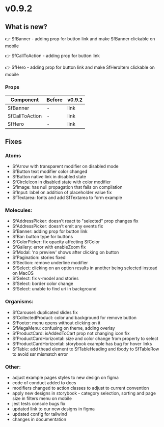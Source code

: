 
<Meta title="Releases/v0.9.2" />

# v0.9.2 

## What is new?

:point_right: SfBanner - adding prop for button link and make SfBanner clickable on mobile

:point_right: SfCallToAction - adding prop for button link

:point_right: SfHero - adding prop for button link and make SfHeroItem clickable on mobile

### Props

| Component      | Before | v0.9.2 |
| -------------- | ------ | ------ |
| SfBanner       | -      | link   |
| SfCallToAction | -      | link   |
| SfHero         | -      | link   |

## Fixes

### Atoms

- SfArrow with transparent modifier on disabled mode
- SfButton text modifier color changed
- SfButton native link in disabled state
- SfCircleIcon in disabled state with color modifier
- SfImage: has null propagation that fails on compilation
- SfInput: label on addition of placeholder value fix
- SfTextarea: fonts and add SfTextarea to form example

### Molecules:

- SfAddressPicker: doesn't react to "selected" prop changes fix
- SfAddressPicker: doesn't emit any events fix
- SfBanner: adding prop for button link
- SfBar: button type for buttons
- SfColorPicker: fix opacity affecting SfColor
- SfGallery: error with enableZoom fix
- SfModal: 'no preview' shows after clicking on button
- SfPagination: stories fixed
- SfSection: remove underline modifier
- SfSelect: clicking on an option results in another being selected instead on MacOS
- SfSelect: fix v-model and stories
- SfSelect: border color change
- SfSelect: unable to find uri in background

### Organisms:

- SfCarousel: duplicated slides fix
- SfCollectedProduct: color and background for remove button
- SfFooter: menu opens without clicking on it
- SfMegaMenu: confusing on theme, adding overlay
- SfProductCard: isAddedToCart prop not changing icon fix
- SfProductCardHorizontal: size and color change from property to select
- SfProductCardHorizontal: storybook example has bug for hover links
- SfTable: add thead element to SfTableHeading and tbody to SfTableRow to avoid ssr mismatch error

### Other:

- adjust example pages styles to new design on figma
- code of conduct added to docs
- modifiers changed to action classes to adjust to current convention
- apply new designs in storybook - category selection, sorting and page size in filters menu on mobile
- jest tests console bugs fix
- updated link to our new designs in figma
- updated config for tailwind
- changes in documentation


